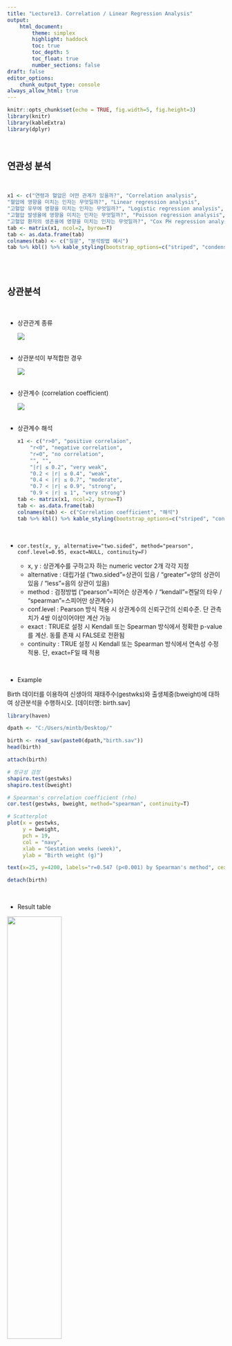 ---
title: "Lecture13. Correlation / Linear Regression Analysis"
output:
    html_document:
        theme: simplex
        highlight: haddock
        toc: true
        toc_depth: 5
        toc_float: true
        number_sections: false
draft: false
editor_options:
    chunk_output_type: console
always_allow_html: true
---

```{r setup, include=FALSE}
knitr::opts_chunk$set(echo = TRUE, fig.width=5, fig.height=3)
library(knitr)
library(kableExtra)
library(dplyr)
```

<br>

## **연관성 분석**

<br>

```{r, echo=F}
x1 <- c("연령과 혈압은 어떤 관계가 있을까?", "Correlation analysis", 
"혈압에 영향을 미치는 인자는 무엇일까?", "Linear regression analysis",
"고혈압 유무에 영향을 미치는 인자는 무엇일까?", "Logistic regression analysis", 
"고혈압 발생율에 영향을 미치는 인자는 무엇일까?", "Poisson regression analysis", 
"고혈압 환자의 생존율에 영향을 미치는 인자는 무엇일까?", "Cox PH regression analysis")
tab <- matrix(x1, ncol=2, byrow=T)
tab <- as.data.frame(tab)
colnames(tab) <- c("질문", "분석방법 예시")
tab %>% kbl() %>% kable_styling(bootstrap_options=c("striped", "condensed"), full_width=T, position="center", font_size=13)
```

<br>
<br>


## **상관분석**

<br>

* 상관관계 종류
    
    ![](image/p001.png)
    <br>
    <br>
    
* 상관분석이 부적합한 경우

    ![](image/p002.png)
    <br>
    <br>
    
* 상관계수 (correlation coefficient)

    ![](image/p003.png)
    <br>
    <br>
    
* 상관계수 해석 
    
    ```{r, echo=F}
x1 <- c("r>0", "positive correlaion", 
        "r<0", "negative correlation", 
        "r=0", "no correlation", 
        "", "", 
        "|r| ≤ 0.2", "very weak", 
        "0.2 < |r| ≤ 0.4", "weak", 
        "0.4 < |r| ≤ 0.7", "moderate", 
        "0.7 < |r| ≤ 0.9", "strong", 
        "0.9 < |r| ≤ 1", "very strong")
tab <- matrix(x1, ncol=2, byrow=T)
tab <- as.data.frame(tab)
colnames(tab) <- c("Correlation coefficient", "해석")
tab %>% kbl() %>% kable_styling(bootstrap_options=c("striped", "condensed"), full_width=F, position="center", font_size=13)
```
<br>


* `cor.test(x, y, alternative="two.sided", method="pearson", conf.level=0.95, exact=NULL, continuity=F)`
        
    * x, y : 상관계수를 구하고자 하는 numeric vector 2개 각각 지정
    * alternative : 대립가설 ("two.sided"=상관이 있음 / "greater"=양의 상관이 있음 / "less"=음의 상관이 있음)
    * method : 검정방법 ("pearson"=피어슨 상관계수 / "kendall"=켄달의 타우 / "spearman"=스피어만 상관계수)
    * conf.level : Pearson 방식 적용 시 상관계수의 신뢰구간의 신뢰수준. 단 관측치가 4쌍 이상이어야만 계산 가능
    * exact : TRUE로 설정 시 Kendall 또는 Spearman 방식에서 정확한 p-value를 계산. 동률 존재 시 FALSE로 전환됨
    * continuity : TRUE 설정 시 Kendall 또는 Spearman 방식에서 연속성 수정 적용. 단, exact=F일 때 적용

<br>


* Example

Birth 데이터를 이용하여 신생아의 재태주수(gestwks)와 출생체중(bweight)에 대하여 상관분석을 수행하시오. [데이터명: birth.sav]
```{r, fig.height=6, fig.width=8, eval=F}

library(haven)

dpath <- "C:/Users/mintb/Desktop/"

birth <- read_sav(paste0(dpath,"birth.sav"))
head(birth)

attach(birth)

# 정규성 검정
shapiro.test(gestwks)
shapiro.test(bweight)

# Spearman's correlation coefficient (rho)
cor.test(gestwks, bweight, method="spearman", continuity=T)

# Scatterplot
plot(x = gestwks, 
     y = bweight, 
     pch = 19, 
     col = "navy", 
     xlab = "Gestation weeks (week)", 
     ylab = "Birth weight (g)")

text(x=25, y=4200, labels="r=0.547 (p<0.001) by Spearman's method", cex=0.8, font=2, adj=0)

detach(birth)
```
<br>

* Result table

![](image/p011.png){width=50%}

<br>
<br>

## **단순선형회귀분석**
<br>

* 회귀분석
    * 유전학자 F. Galton이 아버지와 아들의 신장(height)간에 어떠한 연관성이 있는지를 알아보는 연구에서 이 두 변수간의 관계를 선형모형으로 적합하여 아들의 신장이 평균값으로 회귀(regress)되는 현상을 발견한 것에서부터 유래
    * 특정한 현상과 그 현상에 영향을 미칠 수 있는 변수들 간의 함수관계를 표현할 수 있는 모형을 이론적 근거나 경험적 판단에 의하여 설정하고 관측된 자료로부터 함수관계를 추정하고 예측하는 통계적인 분석방법
    
        ![](image/p005.png){width=70%}
    
    <br>
    
* 단순선형회귀분석
    * 목적 : 연속형 종속변수(y)에 대한 독립변수(x)의 영향력을 선형 회귀식으로 추정
    * 가정
        - 선형성 (y와 x가 선형관계에 있음) 
        - 오차항의 정규성 (오차가 정규분포를 따름)
        - 오차항의 독립성 (오차들이 서로 영향을 받지 않고 독립적)
        - 오차항의 등분산성 (모든 독립변수의 값에서 오차의 분산은 동일할 것)
        
    * 회귀식
        - y = α + βx + ε
        - α (intercept, 절편) : x=0일 때 y값들의 평균
        - β (slope, 기울기) : x가 1단위 증가할 때 y의 평균적인 증가량 / 회귀계수 (regression coefficient)
        - 회귀모형 (regression model)이라고 부르기도 함
        - 주로 최소제곱법(Least square method)에 의해 추정됨 (오차항의 제곱합이 최소가 되는 직선)
    * 오차항(error term, ε)과 잔차 (residual)
        - 오차항 : 회귀식에서 x에 의해 설명되지 않는 남은 변동
        - 잔차 : 실제 관측값과 회귀선에 의한 예측값 사이의 차이 / 오차항의 추정치
        - 가정 확인 시, 오차항의 추정치인 잔차를 이용 
        
                    
            ![](image/p006.png)
            
    
<br>
                    
* 단순선형회귀분석의 절차

![](image/p007.png)
        
<br>
<br>

1. 결정계수 $R^2$

    * 추정된 회귀식의 설명력
    * 회귀식 전체가 설명하는 종속변수 y의 변동 비율
    * 단순 선형회귀분석에서의 결정계수는 Pearson’s correlation (r) 의 제곱과 동일
    * $0 ≤ R^2 ≤ 1$ (1에 가까울수록 설명력이 높은 것)
    * 보통 0.7이상이면 회귀모형의 적합도가 높다고 판단
    
    <br>
    
2. 회귀식의 유의성

    * 회귀식의 설명비율이 오차에 의한 비율보다 높은가를 검정
    * 즉, 회귀식이 통계적으로 의미있는가를 확인  (회귀식에 의한 추정이 단순 평균 추정보다 더 정확하다는 의미)
    * 회귀분석 후 분산분석 표를 통해 확인
    * 귀무가설 : 회귀식(y = α + βx)으로 y의 변동량을 설명할 수 없다
    * 대립가설 : 회귀식(y = α + βx)으로 y의 변동량을 설명할 수 있다
    * p<0.05이면 추정된 회귀식이 통계적으로 유의하다고 판단
    
    <br>
    
    
3. 회귀계수($\beta$)의 유의성

    * 종속변수 y 와 독립변수 x가 관련이 있는지 나타냄 (회귀계수를 제시할 때 95% 신뢰구간도 함께 제시)
    * 단순 회귀분석에서는 회귀식의 유의성 검정과 회귀계수의 유의성 검정이 실제로 같은 결과 보여줌
    * 다중 회귀분석에서는 회귀식의 유의성 검정 후, 각 독립변수 별로 회귀계수의 유의성을 개별 검정 
    * 귀무가설 :  x는 y와 관계가 없다 (β = 0)
    * 대립가설 :  x는 y와 관계가 있다 (β ≠ 0)
    * p<0.05이면 추정된 회귀계수가 통계적으로 유의하다고 판단

    <br>
    
    * 질적변수의 예시 (신생아 출생체중)
        * 산모의 임신기간, 산모의 흡연상태가 태아의 출생 시 몸무게에 어떠한 영향을 미치는지 조사할 때, 
    
            ![](image/p008.png){width=70%}
            
            <br>
            
        * 산모의 흡연 여부에 대한 해석
        $$E(Y) = \beta_0 + \beta_1 x_1 + \beta_2 x_2$$
        $$E(Y) = \beta_0 + \beta_1 x_1                (비흡연자)$$
        $$E(Y) = \beta_0 + \beta_1 x_1 + \beta_2      (흡연자)$$
        
        
4. 회귀진단
    
    * 추정된 회귀식이 기본 가정을 만족하는지 확인하는 절차
    * 오차항에 대한 가정은 오차항의 추정치인 잔차를 통해 검정
        1. 선형성 : 산점도로 확인
        2. 오차항의 정규성 : 잔차의 정규 P-P도표로 확인 (점들이 직선에 가까우면 정규성을 따른다고 판단)
        3. 오차항의 독립성 : 잔차 산점도 및 Durbin-Watson 통계량으로 확인 (DW가 2 안팎이면 이웃하는 잔차간에 상관성이 없다고 판단 / 0이나 4에 가까우면 독립성 위배)
        4. 오차항의 등분산성 : 잔차 산점도로 확인 (규칙 없이 퍼져 있으면 독립성과 등분산성 만족한다고 판단)
        
        ![](image/p009.png){width=80%} <br><br>
        
        
    * 회귀진단에 이용되는 통계량

    ```{r, echo=F}
x1 <- c("fitted value",  "(추정된 회귀식에 기초하여) 해당 요인에 대해 예측된 종속변수 값", 
        "residual","(추정된 회귀식에 기초한) 적합값과 실제 관측값의 차이", 
        "Standardized residual","잔차를 표준화한 값/절대값이 2보다 큰 경우 이상값 의심", 
        "Studentized residual",  "해당 값 제외 후 계산한 표준화 잔차 / 절대값이 2보다 큰 경우 이상값 의심", 
        "outlier", "(다른 관측값들이 모형을 잘 따르는 반면) 모형을 잘 따르지 않는 관측값",
        "",  "독립변수에서의 이상치 : 다른 독립변수들의 모임에서 벗어난 독립변수 값. 레버리지값으로 판단", 
        "", "종속변수에서의 이상치 : 추정된 회귀식으로부터 떨어진 종속변수값. 표준화잔차값으로 판단", 
        "leverage point", "(독립변수의) 평균으로부터 멀리 떨어진 관측값. 회귀계수의 추정에 큰 영향을 줄 수 있음", 
        "influential point",  "회귀식에 크게 영향을 미치는 관측값. 이 값이 제거되면 회귀계수 추정값이 크게 변함. 영향점은 지렛점과 이상치의 산물로 생각될 수 있음", 
        "Cook's distance", "해당 관측값이 제외될 때 회귀식이 얼마나 크게 변하는지 측정 (모형에 대한 전반적인 영향도) / 관측값의 leverage와 residual의 정보를 동시에 고려한 척도 / 1보다 크면 영향점 의심")

tab <- matrix(x1, ncol=2, byrow=T)
tab <- as.data.frame(tab)
colnames(tab) <- c("Term", "Details")

tab %>% kbl() %>% kable_styling(bootstrap_options=c("striped", "condensed"), full_width=F, position="center", font_size=13)
```
<br>
<br>

* `lm(formula=y~x, data)`
    * formula : 종속변수 ~ 설명변수 순으로 입력
    * data : formula에 들어간 변수들이 담겨있는 데이터프레임 지정. 변수가 데이터프레임 바깥에 있는 경우 미지정 가능. 

* `summary(lm_object)` : 선형회귀모형 적합 결과 출력
* `anova(lm_object)` : 선형회귀모형의 분산분석표 출력
* `coef(lm_object)` 또는 `summary(lm_object)$coef` : 선형회귀모형의 회귀계수
* `confint.default(lm_object)` : 선형회귀모형의 신뢰구간
* `plot.lm(lm_object, which=c(1:3, 5))` : 선형회귀모형의 잔차진단도표
* `summary(fit)$residual` : 회귀모형의 잔차
* `residuals(fit)` : 회귀모형의 잔차
* `rstandard(fit)` : 회귀모형의 표준화 잔차
* `rstudent(fit)` : 회귀모형의 스튜던트화 잔차
* `hatvalues(fit)` : 회귀모형의 레버리지
* `cooks.distance(fit)`: 회귀모형의 쿡의 거리
<br>

* Example

허리둘레와 복부지방양의 연구 데이터를 이용하여 CT로부터 얻은 복부지방양을 허리둘레를 이용하여 예측할 수 있는 회귀모형에 대한 분석을 수행하시오. [데이터명 : fat.sav]

```{r, eval=F}
library(haven)

dpath <- "C:/Users/mintb/Desktop/"

data <- read_sav(paste0(dpath,"fat.sav"))
head(data)

attach(data)

# Correlation checking
plot(waist, fat)
cor.test(fat, waist, data=data)
```

```{r, fig.width=8, fig.height=10, eval=F}
# Linear regression model
fit <- lm(fat ~ waist, data=data)
summary(fit)
anova(fit)
coef(fit)
confint.default(fit)

opar <- par(no.readonly=T)

par(mfrow=c(3,2))
plot(fit, which=1:6)

par(opar)
```

```{r, fig.height=5, fig.width=8, eval=F}
# Scatterplot
plot(x = waist, 
     y = fat, 
     pch = 19, 
     col = "navy", 
     xlab = "Waist circumference (cm)", 
     ylab = "Fat (g)")

abline(fit, lty=3, col="firebrick3")

coef.fit <- round(coef(fit), 2)
rsquared <- round(summary(fit)$r.squared*100,2)
eq <- paste0("y = ", coef.fit[1], " + ", coef.fit[2], "x /n(r2=", rsquared, "%)")
text(x=250, y=68, labels=eq, cex=0.9, font=2, adj=1)

detach(data)
```
<br>

* Result table

![](image/p012.png){width=60%}

<br>

## **다중선형회귀분석**

<br>

* 수정된 결정계수 (adjusted $R^2$)
    * 회귀식 전체가 설명하는 종속변수 y의 변동 비율 계산 시, 독립변수의 수를 고려
    * 새로 추가된 독립변수의 설명력이 미미한 경우, R2 은 조금 증가할 수 있으나, adj.R2 은 오히려 감소
    * 0~1 사이 값을 가짐. 1에 가까울수록 설명력이 높은 것. 
    * 보통 0.7이상이면 회귀모형의 적합도가 높다고 판단
    
<br>

* 회귀식의 유의성
    * Simple linear regression과 동일하게 회귀분석 후 분산분석 표를 통해 확인
    * p<0.05이면 추정된 회귀식이 통계적으로 유의하다고 판단
    
<br>

* Variable selection
    * Forward selection: 회귀계수의 유의확률이 가장 낮은 변수부터 모형에 넣고 남은 변수 중 모형에 추가하였을 때 유의확률이 가장 낮은 변수를 순서대로 더해 나감 
    * Backward selectino: 모든 변수를 회귀식에 넣은 상태에서 유의확률이 가장 높은 변수부터 제거
    * Stepwise selection: 독립변수의 유의확률을 계속적으로 평가하면서 입력, 제거를 반복
    
<br>

* 다중공선성 (multicollinearity)
    * 독립변수들이 너무 밀접한 관련이 있어서 각각의 영향을 보정하여 분석하기 어려운 상태     
    * 다중 공선성이 있을 경우 추정치의 분산이 증가하여 회귀계수들의 신뢰도 감소
    * 분산팽창요인 (Variance inflation factor, $VIF = 1/(1-R^2))$
        * 이 변수에 의해 회귀계수의 분산이 팽창된 정도
        * 10 이상이면 다중공선성 있다고 판단
    * 임상적인 의미가 더 중요하거나, 종속변수와의 관련성이 더 높은 변수를 선택 (두 변수의 결합변수를 만들기도 함)
    
<br>

* 범주형 변수와 연속형 변수의 교호작용
    * 모형 
    $$ E(Y) = \beta_0 + \beta_1 x_1 + \beta_2 x_2 + \beta_3 x_1 x_2 $$
    
    * 흡연자의 모형
    $$ E(Y) = \beta_0 + \beta_1 x_1 $$
    
    * 비흡연자의 모형
    $$ E(Y) = \beta_0 + \beta_1 x_1 + \beta_2 + \beta_3 x_1 = (\beta_0 + \beta_2) + (\beta_1 + \beta_3) x_1 $$
    
    ![](image/p010.png){width=50%}
    

    
    
    <br>
    
* `lm(formula=y~x1+x2+...+xk, data)`
    * formula : 종속변수 ~ 설명변수1+설명변수2+... 순으로 입력
    * data : formula에 들어간 변수들이 담겨있는 데이터프레임 지정. 변수가 데이터프레임 바깥에 있는 경우 미지정 가능. 

* `car::vif(lm_object)` : 다중공선성 지표인 VIF 출력
* `step(lm_object, direction="both")` : AIC 기준으로 변수선택. 단, 지정된 변수들 중 결측이 있으면 AIC 비교가 타당하지 않아 수행되지 않음 ("both"=단계선택법 / "backward"=후진선택법 / "forward"=전진선택법)

<br>
    
    
* Example

나이와 치료 방법에 따른 수술의 효과를 검정하고자 한다. 36명의 데이터를 활용하여 다중회귀분석을 수행하라. [데이터명 : op.sav]

```{r, eval=F}
library(haven)

dpath <- "C:/Users/mintb/Desktop/"

op <- read_sav(paste0(dpath,"op.sav"))
head(op)

attach(op)

# Assumption checking
plot(age, y)
shapiro.test(y)
cor.test(age, y, data=data)


# Multiple linear regression
fit <- lm(y ~ age + treatment, data=op)
summary(fit)

# Multiple linear regression with interaction term
fit2 <- lm(y ~ age*treatment, data=op)
summary(fit2)

anova(fit, fit2)
AIC(fit)
AIC(fit2)

summary(fit)$adj.r.squared
summary(fit2)$adj.r.squared
```
```{r, fig.width=8, fig.height=5, eval=F}
# Residual plot
par(mfrow=c(2,2))
plot(fit2)
par(opar)

detach(op)
```
<br>

* Result table

![](image/p013.png){width=60%}

<br>

***

**THE END**

***
    





    






        
            


    

























